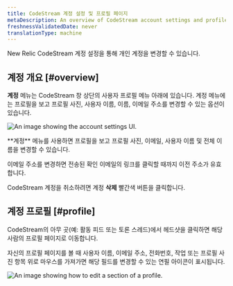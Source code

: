 ```yaml
---
title: CodeStream 계정 설정 및 프로필 페이지
metaDescription: An overview of CodeStream account settings and profile pages.
freshnessValidatedDate: never
translationType: machine
---
```




New Relic CodeStream 계정 설정을 통해 개인 계정을 변경할 수 있습니다.

## 계정 개요 [#overview]

**계정** 메뉴는 CodeStream 창 상단의 사용자 프로필 메뉴 아래에 있습니다. 계정 메뉴에는 프로필을 보고 프로필 사진, 사용자 이름, 이름, 이메일 주소를 변경할 수 있는 옵션이 있습니다.

<img
  title="account settings"
  alt="An image showing the account settings UI."
  src={codestreamAccountMenuOptions}
/>

<figcaption>
  **계정** 메뉴를 사용하면 프로필을 보고 프로필 사진, 이메일, 사용자 이름 및 전체 이름을 변경할 수 있습니다.
</figcaption>

이메일 주소를 변경하면 전송된 확인 이메일의 링크를 클릭할 때까지 이전 주소가 유효합니다.

CodeStream 계정을 취소하려면 계정 **삭제** 빨간색 버튼을 클릭합니다.

## 계정 프로필 [#profile]

CodeStream의 아무 곳(예: 활동 피드 또는 토론 스레드)에서 헤드샷을 클릭하면 해당 사람의 프로필 페이지로 이동합니다.

자신의 프로필 페이지를 볼 때 사용자 이름, 이메일 주소, 전화번호, 작업 또는 프로필 사진 항목 위로 마우스를 가져가면 해당 필드를 변경할 수 있는 연필 아이콘이 표시됩니다.

<img
  title="Edit profile"
  alt="An image showing how to edit a section of a profile."
  src={codestreamEditAccountSettingExample}
/>